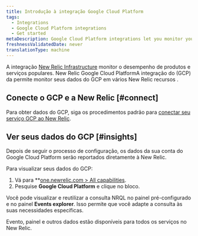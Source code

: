 ```yaml
---
title: Introdução à integração Google Cloud Platform
tags:
  - Integrations
  - Google Cloud Platform integrations
  - Get started
metaDescription: Google Cloud Platform integrations let you monitor your GCP data in New Relic.
freshnessValidatedDate: never
translationType: machine
---
```


A integração [New Relic Infrastructure](/docs/infrastructure/new-relic-infrastructure/getting-started/introduction-new-relic-infrastructure) monitor o desempenho de produtos e serviços populares. New Relic Google Cloud PlatformA integração do (GCP) da permite monitor seus dados do GCP em vários New Relic recursos .

## Conecte o GCP e a New Relic [#connect]

Para obter dados do GCP, siga os procedimentos padrão para [conectar seu serviço GCP ao New Relic](/docs/infrastructure/gcp-integrations).

## Ver seus dados do GCP [#insights]

Depois de seguir o processo de configuração, os dados da sua conta do Google Cloud Platform serão reportados diretamente à New Relic.

Para visualizar seus dados do GCP:

1. Vá para <DNT>\*\*[one.newrelic.com &gt; All capabilities](https://one.newrelic.com/all-capabilities)</DNT>.
2. Pesquise <DNT>**Google Cloud Platform**</DNT> e clique no bloco.

Você pode visualizar e reutilizar a consulta NRQL no painel <InlinePopover type="dashboards" />pré-configurado e no painel <DNT>**Events explorer**</DNT>. Isso permite que você adapte a consulta às suas necessidades específicas.

Evento, painel e outros dados estão disponíveis para todos os serviços no New Relic.